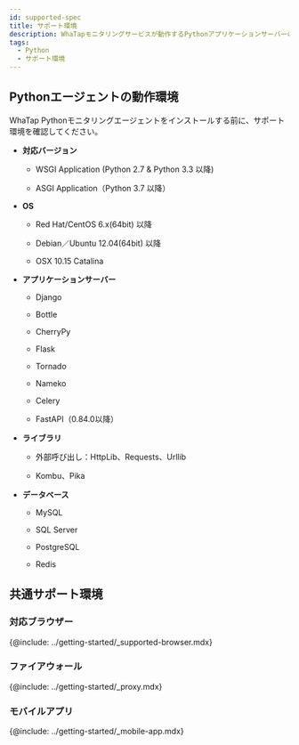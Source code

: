 ```yaml
---
id: supported-spec
title: サポート環境
description: WhaTapモニタリングサービスが動作するPythonアプリケーションサーバーの基本スペックについて説明します。
tags:
  - Python
  - サポート環境
---
```


## Pythonエージェントの動作環境

WhaTap Pythonモニタリングエージェントをインストールする前に、サポート環境を確認してください。

-   **対応バージョン**

    -   WSGI Application (Python 2.7 & Python 3.3 以降)

    -   ASGI Application（Python 3.7 以降）

-   **OS**

    -   Red Hat/CentOS 6.x(64bit) 以降

    -   Debian／Ubuntu 12.04(64bit) 以降

    -   OSX 10.15 Catalina

-   **アプリケーションサーバー**

    -   Django

    -   Bottle

    -   CherryPy

    -   Flask

    -   Tornado

    -   Nameko

    -   Celery

    -   FastAPI（0.84.0以降）

-   **ライブラリ**

    -   外部呼び出し：HttpLib、Requests、Urllib

    -   Kombu、Pika

-   **データベース**

    -   MySQL

    -   SQL Server

    -   PostgreSQL

    -   Redis

## 共通サポート環境

### 対応ブラウザー

{@include: ../getting-started/_supported-browser.mdx}

### ファイアウォール

{@include: ../getting-started/_proxy.mdx} 

### モバイルアプリ

{@include: ../getting-started/_mobile-app.mdx}  
